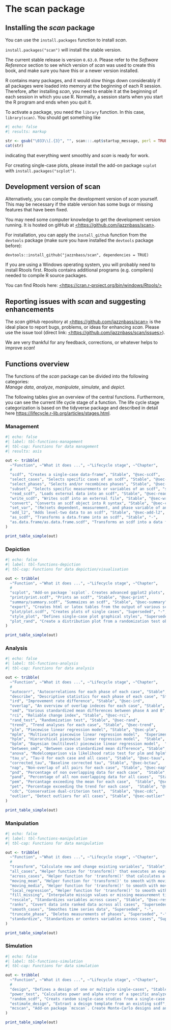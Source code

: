 # The scan package

## Installing the *scan* package

You can use the `install.packages` function to install *scan*.

`install.packages("scan")` will install the stable version.

The current stable release is version `0.63.0`. Please refer to the *Software Reference* section to see which version of *scan* was used to create this book, and make sure you have this or a newer version installed.

R contains many packages, and it would slow things down considerably if all packages were loaded into memory at the beginning of each R session. Therefore, after installing *scan*, you need to enable it at the beginning of each session in which you use R. Normally, a session starts when you start the R program and ends when you quit it.

To activate a package, you need the `library` function. In this case, `library(scan)`. You should get something like

```r
#| echo: false
#| results: markup

str <- gsub("\033\\[.{3}", "", scan:::.opt$startup_message, perl = TRUE)
cat(str)
```

indicating that everything went smoothly and *scan* is ready for work.

For creating single-case plots, please install the add-on package `scplot` with `install.packages("scplot")`.

## Development version of scan

Alternatively, you can compile the development version of *scan* yourself. This may be necessary if the stable version has some bugs or missing features that have been fixed.

You may need some computer knowledge to get the development version running. It is hosted on gitHub at [\<https://github.com/jazznbass/scan\>](https://github.com/jazznbass/scan){.uri}.

For installation, you can apply the `install_github` function from the `devtools` package (make sure you have installed the `devtools` package before):

`devtools::install_github("jazznbass/scan", dependencies = TRUE)`

If you are using a Windows operating system, you will probably need to install Rtools first. Rtools contains additional programs (e.g. compilers) needed to compile R source packages.

You can find Rtools here: [\<https://cran.r-project.org/bin/windows/Rtools/\>](https://cran.r-project.org/bin/windows/Rtools/){.uri}

## Reporting issues with *scan* and suggesting enhancements

The *scan* gitHub repository at [\<https://github.com/jazznbass/scan\>](https://github.com/jazznbass/scan){.uri} is the ideal place to report bugs, problems, or ideas for enhancing *scan*. Please use the issue tool (direct link: [\<https://github.com/jazznbass/scan/issues\>](https://github.com/jazznbass/scan/issues){.uri}).

We are very thankful for any feedback, corrections, or whatever helps to improve *scan*!

## Functions overview

The functions of the *scan* package can be divided into the following categories:\
*Manage data*, *analyze*, *manipulate*, *simulate*, and *depict*.

The following tables give an overview of the central functions. Furthermore, you can see the current life cycle stage of a function. The life cycle stage categorization is based on the tidyverse package and described in detail here <https://lifecycle.r-lib.org/articles/stages.html>.

### Management

```r
#| echo: false
#| label: tbl-functions-management
#| tbl-cap: Functions for data management
#| results: asis

out <- tribble(
  ~"Function", ~"What it does ...", ~"Lifecycle stage", ~"Chapter",
  #
  "scdf", "Creates a single-case data-frame", "Stable", "@sec-scdf",
  "select_cases", "Selects specific cases of an scdf", "Stable", "@sec-select-cases",
  "select_phases", "Selects and/or recombines phases", "Stable", "@sec-select-phases",
  "subset", "Selects specific measurements or variables of an scdf", "stable", "@sec-subset",
  "read_scdf", "Loads external data into an scdf", "Stable", "@sec-read-scdf",
  "write_scdf", "Writes scdf into an external file", "Stable", "@sec-write-scdf",
  "convert", "Converts an scdf object into R syntax", "Stable", "@sec-convert",
  "set_var", "(Re)sets dependent, measurement, and phase variable of an scdf", "Stable", "@sec-setvars",
  "add_l2", "Adds level-two data to an scdf", "Stable", "@sec-add-l2",
  "as_scdf", "Transforms a data.frame into an scdf", "Stable", "-",
  "as.data.frame/as.data.frame.scdf", "Transforms an scdf into a data frame", "Stable", "-"
)

print_table_simple(out)


```

### Depiction

```r
#| echo: false
#| label: tbl-functions-depiction
#| tbl-cap: Functions for data depiction/visualisation

out <- tribble(
  ~"Function", ~"What it does ...", ~"Lifecycle stage", ~"Chapter",
  #
  "scplot", "Add-on package `scplot`. Creates advanced ggplot2 plots", "Stable", "@sec-scplot",
  "print/print.scdf", "Prints an scdf", "Stable", "@sec-print",
  "summary/summary.scdf", "Summaizes an scdf", "Stable", "@sec-summary",
  "export", "Creates html or latex tables from the output of various scan functions", "Stable", "@sec-export",
  "plot/plot.scdf", "Creates plots of single cases", "Superseded", "-",
  "style_plot", "Defines single-case plot graphical styles", "Superseded", "-",
  "plot_rand", "Create a distribution plot from a randomization test obejct", "Superseded", "-",
)

print_table_simple(out)

```

### Analysis

```r
#| echo: false
#| label: tbl-functions-analysis
#| tbl-cap: Functions for data analysis

out <- tribble(
  ~"Function", ~"What it does ...", ~"Lifecycle stage", ~"Chapter",
  #
  "autocorr", "Autocorrelations for each phase of each case", "Stable", "@sec-autocorr",
  "describe", "Descriptive statistics for each phase of each case", "Stable", "@sec-describe",
  "ird", "Improvement rate difference", "Stable", "@sec-ird",
  "overlap", "An overview of overlap indeces for each case", "Stable", "@sec-overlap",
  "smd", "Various standardized mean differences between phase A and B", "Stable", "@sec-smd",
  "rci", "Reliable change index", "Stable", "@sec-rci",
  "rand_test", "Randomization test", "Stable", "@sec-rand",
  "trend", "Trend analyses for each case", "Stable", "@sec-trend",
  "plm", "Piecewise linear regression model", "Stable", "@sec-plm",
  "mplm", "Multivariate piecewise linear regression model",  "Experimental", "@sec-mplm",
  "hplm", "Hierarchical piecewise linear regression model",  "Stable", "@sec-hplm",
  "bplm", "Bayesian (multilevel) piecewise linear regression model",  "Experimental", "@sec-bplm",
  "between_smd", "Between case standardized mean difference", "Stable", "@sec-bcsmd",
  "anova", "Modelcomparison via likelihood ratio test for plm and hplm", "Stable", "@sec-anova",
  "tau_u", "Tau-U for each case and all cases", "Stable", "@sec-tauu",
  "corrected_tau", "Baseline corrected tau", "Stable", "@sec-bctau",
  "nap", "Non-overlap of all pairs for each case", "Stable", "@sec-nap",
  "pnd", "Percentage of non overlapping data for each case",  "Stable", "@sec-pnd",
  "pand", "Percentage of all non overlapping data for all cases",  "Stable", "@sec-pand",
  "pem", "Percantage exceeding the mean for each case",  "Stable", "@sec-pem",
  "pet", "Percentage exceeding the trend for each case",  "Stable", "@sec-pet",
  "cdc", "Conservative dual-criterion test",  "Stable", "@sec-cdc",
  "outlier", "Detect outliers for all cases", "Stable", "@sec-outlier"
)

print_table_simple(out)

```

### Manipulation

```r
#| echo: false
#| label: tbl-functions-manipulation
#| tbl-cap: Functions for data manipulation

out <- tribble(
  ~"Function", ~"What it does ...", ~"Lifecycle stage", ~"Chapter",
  #
  "transform", "Calculate new and change existing variables", "Stable", "@sec-transform",
  "all_cases", "Helper function for 'transform()' that executes an expression across all cases of an scdf", "Stable", "@sec-all-cases",
  "across_cases", "Helper function for 'transform()' that calculates a variable for all cases of an scdf", "Stable", "-",
  "moving_mean", "Helper function for 'transform()' to smooth with moving means", "Stable", "@sec-smooth",
  "moving_media", "Helper function for 'transform()' to smooth with moving medians", "Stable", "@sec-smooth",
  "local_regression", "Helper function for 'transform()' to smooth with local regressions", "Stable", "@sec-smooth",
  "fill_missing", "Interpolate missign values or missing measurement times", "Stable", "@sec-fill-missing",
  "rescale", "Standardizes variables across cases", "Stable", "@sec-rescale",
  "ranks", "Covert data into ranked data across all cases", "Superseded", "-",
  "smooth_cases", "Smoothes time series data", "Superseded", "-",
  "truncate_phase", "Deletes measurements of phases", "Superseded", "-",
  "standardize", "Standardizes or centers variables across cases", "Superseded", "-"
)

print_table_simple(out)

```

### Simulation

```r
#| echo: false
#| label: tbl-functions-simulation
#| tbl-cap: Functions for data simulation

out <- tribble(
  ~"Function", ~"What it does ...", ~"Lifecycle stage", ~"Chapter",
  #
  "design", "Defines a design of one or multiple single-cases", "Stable", "-",
  "power_test", "Calculates power and alpha error of a specific analyzes for a specific single-case design", "Stable", "@sec-power",
  "random_scdf", "Creats random single-case studies from a single-case design", "Stable", "-",
  "estimate_design", "Extraxt a deisgn template from an existing scdf", "Experimental", "-",
  "mcscan", "Add-on package `mcscan`. Create Monte-Carlo designs and analyses with `scan`", "(Upcoming not yet functioning)", "-"
)

print_table_simple(out)

```

